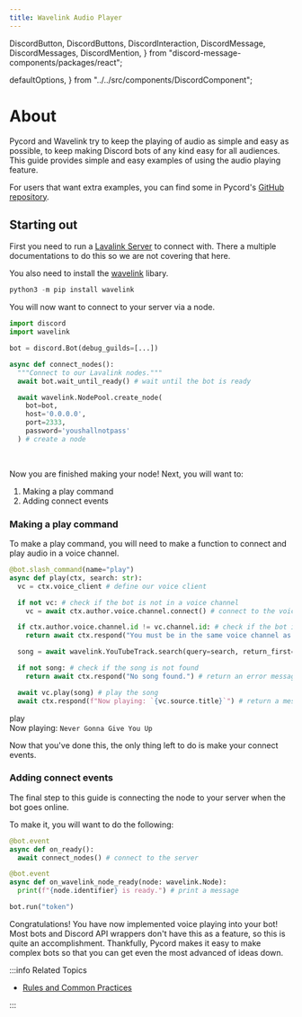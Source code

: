 ```yaml
---
title: Wavelink Audio Player
---
```


  DiscordButton,
  DiscordButtons,
  DiscordInteraction,
  DiscordMessage,
  DiscordMessages,
  DiscordMention,
} from "discord-message-components/packages/react";

  defaultOptions,
} from "../../src/components/DiscordComponent";

# About

Pycord and Wavelink try to keep the playing of audio as simple and easy as possible, to keep making Discord
bots of any kind easy for all audiences. This guide provides simple and easy examples of using the
audio playing feature.

For users that want extra examples, you can find some in Pycord's
[GitHub repository](https://github.com/Pycord-Development/pycord/blob/master/examples/).

## Starting out
First you need to run a [Lavalink Server](https://github.com/freyacodes/Lavalink) to connect with.
There a multiple documentations to do this so we are not covering that here.

You also need to install the [wavelink](https://github.com/PythonistaGuild/Wavelink) libary.

```py title="Installing wavelink"
python3 -m pip install wavelink
```

You will now want to connect to your server via a node.

```py title="Connect Node with Lavalink"
import discord
import wavelink

bot = discord.Bot(debug_guilds=[...])

async def connect_nodes():
  """Connect to our Lavalink nodes."""
  await bot.wait_until_ready() # wait until the bot is ready

  await wavelink.NodePool.create_node(
    bot=bot,
    host='0.0.0.0',
    port=2333,
    password='youshallnotpass'
  ) # create a node
```

<br />

Now you are finished making your node! Next, you will want to:

1.  Making a play command
2.  Adding connect events

### Making a play command

To make a play command, you will need to make a function to connect and play audio in a voice channel.

```py title="Play Command Example"
@bot.slash_command(name="play")
async def play(ctx, search: str):
  vc = ctx.voice_client # define our voice client

  if not vc: # check if the bot is not in a voice channel
    vc = await ctx.author.voice.channel.connect() # connect to the voice channel

  if ctx.author.voice.channel.id != vc.channel.id: # check if the bot is not in the voice channel
    return await ctx.respond("You must be in the same voice channel as the bot.") # return an error message

  song = await wavelink.YouTubeTrack.search(query=search, return_first=True) # search for the song

  if not song: # check if the song is not found
    return await ctx.respond("No song found.") # return an error message

  await vc.play(song) # play the song
  await ctx.respond(f"Now playing: `{vc.source.title}`") # return a message
```

<DiscordComponent>
  <DiscordMessage profile="robocord">
    <div slot="interactions">
      <DiscordInteraction profile="bob" command>
        play
      </DiscordInteraction>
    </div>
    Now playing:  <code>Never Gonna Give You Up</code>
  </DiscordMessage>
</DiscordComponent>

<br />

Now that you've done this, the only thing left to do is make your connect events.

### Adding connect events

The final step to this guide is connecting the node to your server when the bot goes online.

To make it, you will want to do the following:

```py title="Adding connect events"
@bot.event
async def on_ready():
  await connect_nodes() # connect to the server

@bot.event
async def on_wavelink_node_ready(node: wavelink.Node):
  print(f"{node.identifier} is ready.") # print a message

bot.run("token")
```

Congratulations! You have now implemented voice playing into your bot! Most bots and Discord API
wrappers don't have this as a feature, so this is quite an accomplishment. Thankfully, Pycord makes
it easy to make complex bots so that you can get even the most advanced of ideas down.

:::info Related Topics

- [Rules and Common Practices](../getting-started/rules-and-common-practices)

:::
